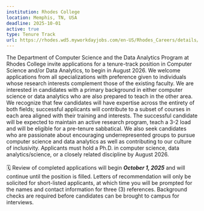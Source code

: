 ```yaml
---
institution: Rhodes College
location: Memphis, TN, USA
deadline: 2025-10-01
active: true
type: Tenure Track
url: https://rhodes.wd5.myworkdayjobs.com/en-US/Rhodes_Careers/details/Assistant-Professor-of-Computer-Science_JR-731
---
```

The Department of Computer Science and the Data Analytics Program at Rhodes College invite applications for a tenure-track position in Computer Science and/or Data Analytics, to begin in August 2026. We welcome applications from all specializations with preference given to individuals whose research interests complement those of the existing faculty. We are interested in candidates with a primary background in either computer science or data analytics who are also prepared to teach in the other area. We recognize that few candidates will have expertise across the entirety of both fields; successful applicants will contribute to a subset of courses in each area aligned with their training and interests. The successful candidate will be expected to maintain an active research program, teach a 3-2 load and will be eligible for a pre-tenure sabbatical. We also seek candidates who are passionate about encouraging underrepresented groups to pursue computer science and data analytics as well as contributing to our culture of inclusivity. Applicants must hold a Ph.D. in computer science, data analytics/science, or a closely related discipline by August 2026.
<br> <br>
🗓️ Review of completed applications will begin ***October 1, 2025*** and will continue until the position is filled. Letters of recommendation will only be solicited for short-listed applicants, at which time you will be prompted for the names and contact information for three (3) references. Background checks are required before candidates can be brought to campus for interviews.
